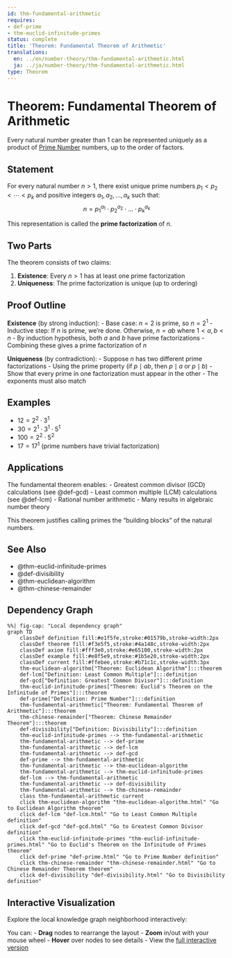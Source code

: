 ```yaml
---
id: thm-fundamental-arithmetic
requires:
- def-prime
- thm-euclid-infinitude-primes
status: complete
title: 'Theorem: Fundamental Theorem of Arithmetic'
translations:
  en: ../en/number-theory/thm-fundamental-arithmetic.html
  ja: ../ja/number-theory/thm-fundamental-arithmetic.html
type: Theorem
---
```


# Theorem: Fundamental Theorem of Arithmetic {#thm-fundamental-arithmetic}

Every natural number greater than 1 can be represented uniquely as a product of [Prime Number](def-prime.qmd) numbers, up to the order of factors.

## Statement

For every natural number $n > 1$, there exist unique prime numbers $p_1 < p_2 < \cdots < p_k$ and positive integers $a_1, a_2, \ldots, a_k$ such that:
$$n = p_1^{a_1} \cdot p_2^{a_2} \cdot \ldots \cdot p_k^{a_k}$$

This representation is called the **prime factorization** of $n$.

## Two Parts

The theorem consists of two claims:

1. **Existence**: Every $n > 1$ has at least one prime factorization
2. **Uniqueness**: The prime factorization is unique (up to ordering)

## Proof Outline

**Existence** (by strong induction):
- Base case: $n = 2$ is prime, so $n = 2^1$
- Inductive step: If $n$ is prime, we're done. Otherwise, $n = ab$ where $1 < a, b < n$
- By induction hypothesis, both $a$ and $b$ have prime factorizations
- Combining these gives a prime factorization of $n$

**Uniqueness** (by contradiction):
- Suppose $n$ has two different prime factorizations
- Using the prime property (if $p \mid ab$, then $p \mid a$ or $p \mid b$)
- Show that every prime in one factorization must appear in the other
- The exponents must also match

## Examples

- $12 = 2^2 \cdot 3^1$
- $30 = 2^1 \cdot 3^1 \cdot 5^1$
- $100 = 2^2 \cdot 5^2$
- $17 = 17^1$ (prime numbers have trivial factorization)

## Applications

The fundamental theorem enables:
- Greatest common divisor (GCD) calculations (see @def-gcd)
- Least common multiple (LCM) calculations (see @def-lcm)
- Rational number arithmetic
- Many results in algebraic number theory

This theorem justifies calling primes the "building blocks" of the natural numbers.

## See Also

- @thm-euclid-infinitude-primes
- @def-divisibility
- @thm-euclidean-algorithm
- @thm-chinese-remainder

## Dependency Graph

```mermaid
%%| fig-cap: "Local dependency graph"
graph TD
    classDef definition fill:#e1f5fe,stroke:#01579b,stroke-width:2px
    classDef theorem fill:#f3e5f5,stroke:#4a148c,stroke-width:2px
    classDef axiom fill:#fff3e0,stroke:#e65100,stroke-width:2px
    classDef example fill:#e8f5e9,stroke:#1b5e20,stroke-width:2px
    classDef current fill:#ffebee,stroke:#b71c1c,stroke-width:3px
    thm-euclidean-algorithm["Theorem: Euclidean Algorithm"]:::theorem
    def-lcm["Definition: Least Common Multiple"]:::definition
    def-gcd["Definition: Greatest Common Divisor"]:::definition
    thm-euclid-infinitude-primes["Theorem: Euclid's Theorem on the Infinitude of Primes"]:::theorem
    def-prime["Definition: Prime Number"]:::definition
    thm-fundamental-arithmetic["Theorem: Fundamental Theorem of Arithmetic"]:::theorem
    thm-chinese-remainder["Theorem: Chinese Remainder Theorem"]:::theorem
    def-divisibility["Definition: Divisibility"]:::definition
    thm-euclid-infinitude-primes --> thm-fundamental-arithmetic
    thm-fundamental-arithmetic --> def-prime
    thm-fundamental-arithmetic --> def-lcm
    thm-fundamental-arithmetic --> def-gcd
    def-prime --> thm-fundamental-arithmetic
    thm-fundamental-arithmetic --> thm-euclidean-algorithm
    thm-fundamental-arithmetic --> thm-euclid-infinitude-primes
    def-lcm --> thm-fundamental-arithmetic
    thm-fundamental-arithmetic --> def-divisibility
    thm-fundamental-arithmetic --> thm-chinese-remainder
    class thm-fundamental-arithmetic current
    click thm-euclidean-algorithm "thm-euclidean-algorithm.html" "Go to Euclidean Algorithm theorem"
    click def-lcm "def-lcm.html" "Go to Least Common Multiple definition"
    click def-gcd "def-gcd.html" "Go to Greatest Common Divisor definition"
    click thm-euclid-infinitude-primes "thm-euclid-infinitude-primes.html" "Go to Euclid's Theorem on the Infinitude of Primes theorem"
    click def-prime "def-prime.html" "Go to Prime Number definition"
    click thm-chinese-remainder "thm-chinese-remainder.html" "Go to Chinese Remainder Theorem theorem"
    click def-divisibility "def-divisibility.html" "Go to Divisibility definition"
```

## Interactive Visualization

Explore the local knowledge graph neighborhood interactively:

::: {.graph-viz data-id="thm-fundamental-arithmetic" data-width="700" data-height="500"}
:::

You can:
- **Drag** nodes to rearrange the layout
- **Zoom** in/out with your mouse wheel
- **Hover** over nodes to see details
- View the [full interactive version](../../output/interactive/en/thm-fundamental-arithmetic.html){target="_blank"}

